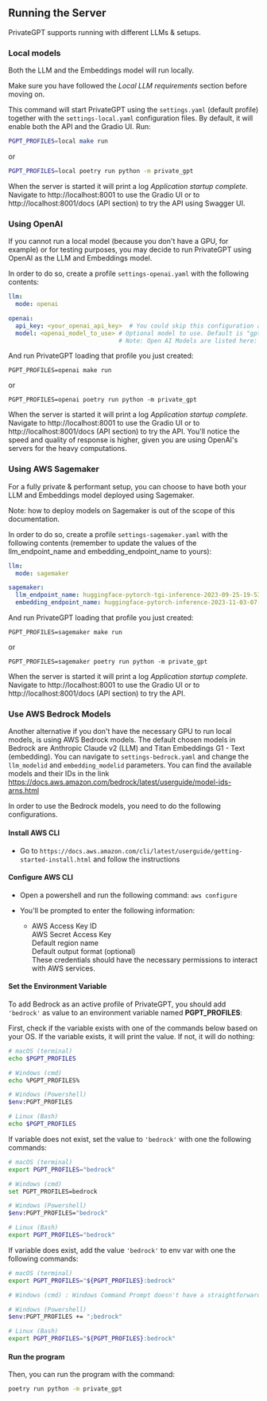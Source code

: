 ## Running the Server

PrivateGPT supports running with different LLMs & setups.

### Local models

Both the LLM and the Embeddings model will run locally.

Make sure you have followed the *Local LLM requirements* section before moving on.

This command will start PrivateGPT using the `settings.yaml` (default profile) together with the `settings-local.yaml`
configuration files. By default, it will enable both the API and the Gradio UI. Run:

```bash
PGPT_PROFILES=local make run
```

or

```bash
PGPT_PROFILES=local poetry run python -m private_gpt
```

When the server is started it will print a log *Application startup complete*.
Navigate to http://localhost:8001 to use the Gradio UI or to http://localhost:8001/docs (API section) to try the API
using Swagger UI.

### Using OpenAI

If you cannot run a local model (because you don't have a GPU, for example) or for testing purposes, you may
decide to run PrivateGPT using OpenAI as the LLM and Embeddings model.

In order to do so, create a profile `settings-openai.yaml` with the following contents:

```yaml
llm:
  mode: openai

openai:
  api_key: <your_openai_api_key>  # You could skip this configuration and use the OPENAI_API_KEY env var instead
  model: <openai_model_to_use> # Optional model to use. Default is "gpt-3.5-turbo"
                               # Note: Open AI Models are listed here: https://platform.openai.com/docs/models
```

And run PrivateGPT loading that profile you just created:

`PGPT_PROFILES=openai make run`

or

`PGPT_PROFILES=openai poetry run python -m private_gpt`

When the server is started it will print a log *Application startup complete*.
Navigate to http://localhost:8001 to use the Gradio UI or to http://localhost:8001/docs (API section) to try the API.
You'll notice the speed and quality of response is higher, given you are using OpenAI's servers for the heavy
computations.

### Using AWS Sagemaker

For a fully private & performant setup, you can choose to have both your LLM and Embeddings model deployed using Sagemaker.

Note: how to deploy models on Sagemaker is out of the scope of this documentation.

In order to do so, create a profile `settings-sagemaker.yaml` with the following contents (remember to
update the values of the llm_endpoint_name and embedding_endpoint_name to yours):

```yaml
llm:
  mode: sagemaker

sagemaker:
  llm_endpoint_name: huggingface-pytorch-tgi-inference-2023-09-25-19-53-32-140
  embedding_endpoint_name: huggingface-pytorch-inference-2023-11-03-07-41-36-479
```

And run PrivateGPT loading that profile you just created:

`PGPT_PROFILES=sagemaker make run`

or

`PGPT_PROFILES=sagemaker poetry run python -m private_gpt`

When the server is started it will print a log *Application startup complete*.
Navigate to http://localhost:8001 to use the Gradio UI or to http://localhost:8001/docs (API section) to try the API.



### Use AWS Bedrock Models

Another alternative if you don't have the necessary GPU to run local models, is using AWS Bedrock models. The default chosen models in Bedrock are Anthropic Claude v2 (LLM) and Titan Embeddings G1 - Text (embedding). You can navigate to `settings-bedrock.yaml` and change the `llm_modelid` and `embedding_modelid` parameters. You can find the available models and their IDs in the link https://docs.aws.amazon.com/bedrock/latest/userguide/model-ids-arns.html

In order to use the Bedrock models, you need to do the following configurations.

#### Install AWS CLI

* Go to `https://docs.aws.amazon.com/cli/latest/userguide/getting-started-install.html` and follow the instructions

#### Configure AWS CLI

* Open a powershell and run the following command: `aws configure`

* You'll be prompted to enter the following information:


  * AWS Access Key ID\
  AWS Secret Access Key\
  Default region name\
  Default output format (optional)\
  These credentials should have the necessary permissions to interact with AWS services.

#### Set the Environment Variable

To add Bedrock as an active profile of PrivateGPT, you should add `'bedrock'` as value to an environment variable named **PGPT_PROFILES**:

First, check if the variable exists with one of the commands below based on your OS. If the variable exists, it will print the value. If not, it will do nothing:

```bash
# macOS (terminal)
echo $PGPT_PROFILES

# Windows (cmd)
echo %PGPT_PROFILES%

# Windows (Powershell)
$env:PGPT_PROFILES

# Linux (Bash)
echo $PGPT_PROFILES
```

If variable does not exist, set the value to `'bedrock'` with one the following commands:

```bash
# macOS (terminal)
export PGPT_PROFILES="bedrock"

# Windows (cmd)
set PGPT_PROFILES=bedrock

# Windows (Powershell)
$env:PGPT_PROFILES="bedrock"

# Linux (Bash)
export PGPT_PROFILES="bedrock"
```

If variable does exist, add the value `'bedrock'` to env var with one the following commands:

```bash
# macOS (terminal)
export PGPT_PROFILES="${PGPT_PROFILES}:bedrock"

# Windows (cmd) : Windows Command Prompt doesn't have a straightforward way to directly append to an environment variable without extra tooling or scripting.

# Windows (Powershell)
$env:PGPT_PROFILES += ";bedrock"

# Linux (Bash)
export PGPT_PROFILES="${PGPT_PROFILES}:bedrock"
```

#### Run the program

Then, you can run the program with the command:

```bash
poetry run python -m private_gpt
```